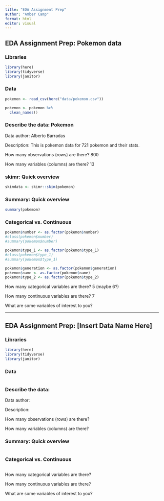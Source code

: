 ```yaml
---
title: "EDA Assignment Prep"
author: "Amber Camp"
format: html
editor: visual
---
```


## EDA Assignment Prep: Pokemon data

### Libraries

```r
library(here)
library(tidyverse)
library(janitor)
```

### Data

```r
pokemon <- read_csv(here("data/pokemon.csv"))

pokemon <- pokemon %>% 
  clean_names()
```

### Describe the data: Pokemon 

Data author: Alberto Barradas

Description: This is pokemon data for 721 pokemon and their stats.

How many observations (rows) are there? 800

How many variables (columns) are there? 13

### skimr: Quick overview

```r
skimdata <- skimr::skim(pokemon)
```

### Summary: Quick overview

```r
summary(pokemon)
```

### Categorical vs. Continuous

```r

pokemon$number <- as.factor(pokemon$number)
#class(pokemon$number)
#summary(pokemon$number)

pokemon$type_1 <- as.factor(pokemon$type_1)
#class(pokemon$type_1)
#summary(pokemon$type_1)

pokemon$generation <- as.factor(pokemon$generation)
pokemon$name <- as.factor(pokemon$name)
pokemon$type_2 <- as.factor(pokemon$type_2)
```

How many categorical variables are there? 5 (maybe 6?)

How many continuous variables are there? 7

What are some variables of interest to you?

------------------------------------------------------------------------

## EDA Assignment Prep: \[Insert Data Name Here\]

### Libraries

```r
library(here)
library(tidyverse)
library(janitor)
```

### Data

```r

```

### Describe the data:

Data author:

Description:

How many observations (rows) are there?

How many variables (columns) are there?

### Summary: Quick overview

```r

```

### Categorical vs. Continuous

```r

```

How many categorical variables are there?

How many continuous variables are there?

What are some variables of interest to you?
